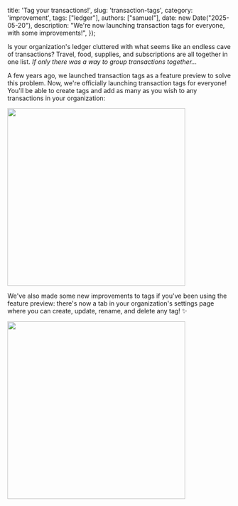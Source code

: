   title: 'Tag your transactions!',
  slug: 'transaction-tags',
  category: 'improvement',
  tags: ["ledger"],
  authors: ["samuel"], 
  date: new Date("2025-05-20"),
  description: "We're now launching transaction tags for everyone, with some improvements!",
});

Is your organization's ledger cluttered with what seems like an endless cave of transactions? Travel, food, supplies, and subscriptions are all together in one list. *If only there was a way to group transactions together...*

A few years ago, we launched transaction tags as a feature preview to solve this problem. Now, we're officially launching transaction tags for everyone! You'll be able to create tags and add as many as you wish to any transactions in your organization:

<img src="https://hc-cdn.hel1.your-objectstorage.com/s/v3/bd64e7ceaeb2f76bfcac5eb4aeab090b98e83825_screenshot_from_2025-05-09_10-10-43.png" width="400px" />

We've also made some new improvements to tags if you've been using the feature preview: there's now a tab in your organization's settings page where you can create, update, rename, and delete any tag! ✨

<img src="https://hc-cdn.hel1.your-objectstorage.com/s/v3/87f5eb15d6af9f10a40bbd54caa73c2d650dface_screenshot_from_2025-05-09_10-10-57.png" width="400px" />
